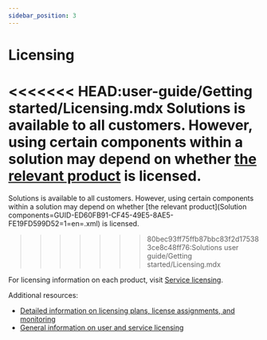 ---
sidebar_position: 3
---

# Licensing

<<<<<<< HEAD:user-guide/Getting started/Licensing.mdx
Solutions is available to all customers. However, using certain components within a solution may depend on whether [the relevant product](https://docs.uipath.com/solutions-management/automation-cloud/latest/user-guide/solution-components) is licensed.
=======
Solutions is available to all customers. However, using certain components within a solution may depend on whether [the relevant product](Solution components=GUID-ED60FB91-CF45-49E5-8AE5-FE19FD599D52=1=en=.xml) is licensed.
>>>>>>> 80bec93ff75ffb87bbc83f2d175383ce8c48ff76:Solutions user guide/Getting started/Licensing.mdx

For licensing information on each product, visit [Service licensing](https://docs.uipath.com/overview/other/latest/overview/service-licensing).

Additional resources:
- [Detailed information on licensing plans, license assignments, and monitoring](https://docs.uipath.com/automation-cloud/automation-cloud/latest/admin-guide/about-licensing)
- [General information on user and service licensing](https://docs.uipath.com/overview/other/latest/overview/licensing-levels)

